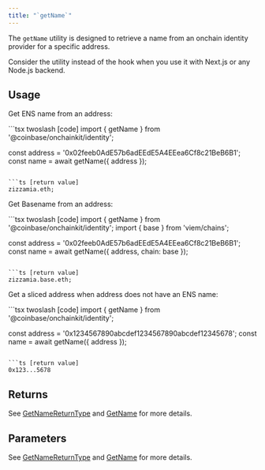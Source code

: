 ```yaml
---
title: "`getName`"
---
```



The `getName` utility is designed to retrieve a name from an onchain identity
provider for a specific address.

Consider the utility instead of the hook when you
use it with Next.js or any Node.js backend.

## Usage

Get ENS name from an address:

<CodeGroup>
```tsx twoslash [code]
import { getName } from '@coinbase/onchainkit/identity';

const address = '0x02feeb0AdE57b6adEEdE5A4EEea6Cf8c21BeB6B1';
const name = await getName({ address });
```

```ts [return value]
zizzamia.eth;
```
</CodeGroup>

Get Basename from an address:

<CodeGroup>
```tsx twoslash [code]
import { getName } from '@coinbase/onchainkit/identity';
import { base } from 'viem/chains';

const address = '0x02feeb0AdE57b6adEEdE5A4EEea6Cf8c21BeB6B1';
const name = await getName({ address, chain: base });
```

```ts [return value]
zizzamia.base.eth;
```
</CodeGroup>

Get a sliced address when address does not have an ENS name:

<CodeGroup>
```tsx twoslash [code]
import { getName } from '@coinbase/onchainkit/identity';

const address = '0x1234567890abcdef1234567890abcdef12345678';
const name = await getName({ address });
```

```ts [return value]
0x123...5678
```
</CodeGroup>

## Returns

See [GetNameReturnType](/builderkits/onchainkit/identity/types#getnamereturntype) and [GetName](/builderkits/onchainkit/identity/types#getname) for more details.

## Parameters

See [GetNameReturnType](/builderkits/onchainkit/identity/types#getnamereturntype) and [GetName](/builderkits/onchainkit/identity/types#getname) for more details.

